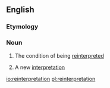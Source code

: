 {{also|réinterprétation}}
==English==

===Etymology===
{{prefix|en|re|interpretation}}

===Noun===
{{en-noun|~}}

# {{lb|en|uncountable}} The condition of being [[reinterpret]]ed
# {{lb|en|countable}} A new [[interpretation]]

[[io:reinterpretation]]
[[pl:reinterpretation]]